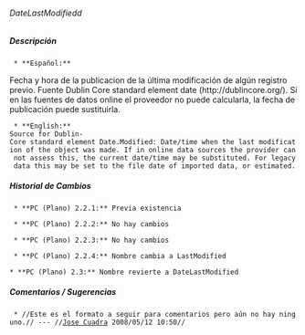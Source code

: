 ====== DateLastModifiedd ======


===== Descripción =====
  * **Español:**
Fecha y hora de la publicacion de la última modificación de algún registro previo. Fuente Dublin Core standard element date (http://dublincore.org/). Si en las fuentes de datos online el proveedor no puede calcularla, la fecha 
de publicación puede sustituirla. 
  * **English:**
 Source for Dublin-Core standard element Date.Modified: Date/time when the last modification of the object was made. If in online data sources the provider can not assess this, the current date/time may be substituted. For legacy data this may be set to the file date of imported data, or estimated.


===== Historial de Cambios =====
  * **PC (Plano) 2.2.1:** Previa existencia

  * **PC (Plano) 2.2.2:** No hay cambios

  * **PC (Plano) 2.2.3:** No hay cambios

  * **PC (Plano) 2.2.4:** Nombre cambia a LastModified

 * **PC (Plano) 2.3:** Nombre revierte a DateLastModified


===== Comentarios / Sugerencias =====

  * //Este es el formato a seguir para comentarios pero aún no hay ninguno.// --- //[[jcuadra@inbio.ac.cr|Jose Cuadra]] 2008/05/12 10:50//

